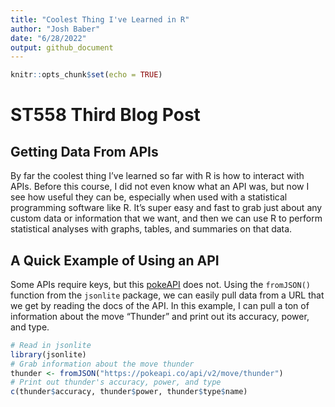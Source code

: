 ```yaml
---
title: "Coolest Thing I've Learned in R"
author: "Josh Baber"
date: "6/28/2022"
output: github_document
---
```


```r
knitr::opts_chunk$set(echo = TRUE)
```

# ST558 Third Blog Post  
## Getting Data From APIs

By far the coolest thing I've learned so far with R is how to interact with APIs.  Before this course, I did not even know what an API was, but now I see how useful they can be, especially when used with a statistical programming software like R.  It's super easy and fast to grab just about any custom data or information that we want, and then we can use R to perform statistical analyses with graphs, tables, and summaries on that data.  

## A Quick Example of Using an API

Some APIs require keys, but this [pokeAPI](https://pokeapi.co/) does not.  Using the `fromJSON()` function from the `jsonlite` package, we can easily pull data from a URL that we get by reading the docs of the API.  In this example, I can pull a ton of information about the move "Thunder" and print out its accuracy, power, and type.

```r
# Read in jsonlite
library(jsonlite)
# Grab information about the move thunder
thunder <- fromJSON("https://pokeapi.co/api/v2/move/thunder")
# Print out thunder's accuracy, power, and type
c(thunder$accuracy, thunder$power, thunder$type$name)
```

